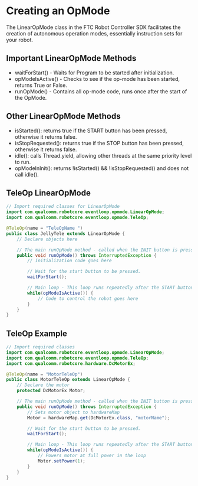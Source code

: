 # Creating an OpMode

The LinearOpMode class in the FTC Robot Controller SDK facilitates the creation of autonomous operation modes, essentially instruction sets for your robot.

## Important LinearOpMode Methods

- waitForStart() - Waits for Program to be started after initialization.
- opModeIsActive() - Checks to see if the op-mode has been started, returns True or False.
- runOpMode() - Contains all op-mode code, runs once after the start of the OpMode.

## Other LinearOpMode Methods

- isStarted(): returns true if the START button has been pressed, otherwise it returns false.
- isStopRequested(): returns true if the STOP button has been pressed, otherwise it returns false.
- idle(): calls Thread.yield, allowing other threads at the same priority level to run.
- opModeInInit(): returns !isStarted() && !isStopRequested() and does not call idle().

## TeleOp LinearOpMode

```java
// Import required classes for LinearOpMode
import com.qualcomm.robotcore.eventloop.opmode.LinearOpMode;
import com.qualcomm.robotcore.eventloop.opmode.TeleOp;

@TeleOp(name = "TeleOpName ")
public class JellyTele extends LinearOpMode {
    // Declare objects here

    // The main runOpMode method - called when the INIT button is pressed.
    public void runOpMode() throws InterruptedException {
        // Initialization code goes here

        // Wait for the start button to be pressed.
        waitForStart();

        // Main loop - This loop runs repeatedly after the START button is pressed
        while(opModeIsActive()) {
            // Code to control the robot goes here
        }
    }
}
```

## TeleOp Example

```java
// Import required classes
import com.qualcomm.robotcore.eventloop.opmode.LinearOpMode;
import com.qualcomm.robotcore.eventloop.opmode.TeleOp;
import com.qualcomm.robotcore.hardware.DcMotorEx;

@TeleOp(name = "MotorTeleOp")
public class MotorTeleOp extends LinearOpMode {
    // Declare the motor
    protected DcMotorEx Motor;

    // The main runOpMode method - called when the INIT button is pressed.
    public void runOpMode() throws InterruptedException {
        // Sets motor object to hardwareMap
        Motor = hardwareMap.get(DcMotorEx.class, "motorName");

        // Wait for the start button to be pressed.
        waitForStart();

        // Main loop - This loop runs repeatedly after the START button is pressed
        while(opModeIsActive()) {
            // Powers motor at full power in the loop
            Motor.setPower(1);
        }
    }
}
```
